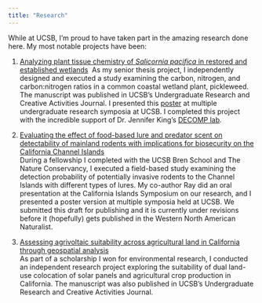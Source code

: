 ```yaml
---
title: "Research"
---
```


While at UCSB, I'm proud to have taken part in the amazing research done here. My most notable projects have been:

1.  [Analyzing plant tissue chemistry of *Salicornia pacifica* in restored and established wetlands](https://escholarship.org/uc/item/9996m8sq)  As my senior thesis project, I independently designed and executed a study examining the carbon, nitrogen, and carbon:nitrogen ratios in a common coastal wetland plant, pickleweed. The manuscript was published in UCSB's Undergraduate Research and Creative Activities Journal. I presented this [poster](pickleweed_poster.pdf) at multiple undergraduate research symposia at UCSB. I completed this project with the incredible support of Dr. Jennifer King's [DECOMP lab](https://decomp.geog.ucsb.edu/). 

2.  [Evaluating the effect of food-based lure and predator scent on detectability of mainland rodents with implications for biosecurity on the California Channel Islands](tnc_biosecurity_camera_trapping.pdf)\
    During a fellowship I completed with the UCSB Bren School and The Nature Conservancy, I executed a field-based study examining the detection probability of potentially invasive rodents to the Channel Islands with different types of lures. My co-author Ray did an oral presentation at the California Islands Symposium on our research, and I presented a poster version at multiple symposia held at UCSB. We submitted this draft for publishing and it is currently under revisions before it (hopefully) gets published in the Western North American Naturalist.

3.  [Assessing agrivoltaic suitability across agricultural land in California through geospatial analysis](https://escholarship.org/uc/item/6j4070q4)\
    As part of a scholarship I won for environmental research, I conducted an independent research project exploring the suitability of dual land-use colocation of solar panels and agricultural crop production in California. The manuscript was also published in UCSB's Undergraduate Research and Creative Activities Journal.
